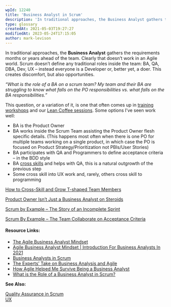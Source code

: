 ```yaml
---
wpId: 12240
title: 'Business Analyst in Scrum'
description: 'In traditional approaches, the Business Analyst gathers the requirements months or years ahead of the team. Clearly that doesn''t work in an Agile world. Scrum doesn''t define any traditional roles inside the team: BA, QA, DBA, Dev, UX – instead everyone is a Developer or, better yet, a doer. This creates discomfort, but also opportunities. ...'
type: glossary
createdAt: 2021-05-03T19:27:27
modifiedAt: 2023-05-24T17:15:05
author: mark-levison
---
```



In traditional approaches, the **Business Analyst** gathers the requirements months or years ahead of the team. Clearly that doesn’t work in an Agile world. Scrum doesn’t define any traditional roles inside the team: BA, QA, DBA, Dev, UX – instead everyone is a Developer or, better yet, a doer. This creates discomfort, but also opportunities.

_“What is the role of a BA on a scrum team? My team and their BA are struggling to know what falls on the PO responsibilities vs. what falls on the BA responsibilities.”_

This question, or a variation of it, is one that often comes up in [training workshops](/certified-scrum-agile-training) and our [Lean Coffee sessions](/lean-coffee). Some options I’ve seen work well:

*   BA is the Product Owner
*   BA works inside the Scrum Team assisting the Product Owner flesh specific details. (This happens most often when there is one PO for multiple teams working on a single product, in which case the PO is focused on Product Strategy/Prioritization not PBIs/User Stories)
*   BA participates with QA and Programmers to define acceptance criteria – in the BDD style
*   BA [cross skills](/blog/how-to-cross-skill-and-grow-t-shaped-team-members.html) and helps with QA, this is a natural outgrowth of the previous step
*   Some cross skill into UX work and, rarely, others cross skill to programming

[How to Cross-Skill and Grow T-shaped Team Members](/blog/how-to-cross-skill-and-grow-t-shaped-team-members.html)

[Product Owner Isn’t Just a Business Analyst on Steroids](/blog/product-owner-isn-business-analyst-steroids.html)

[Scrum by Example – The Story of an Incomplete Sprint](/blog/scrum-by-example-the-story-of-an-incomplete-sprint.html)

[Scrum By Example – The Team Collaborate on Acceptance Criteria](/blog/scrummaster-tales-team-collaborate-acceptance-criteria.html)

#### Resource Links:

*   [The Agile Business Analyst Mindset](https://edmonton.iiba.org/sites/edmonton/files/agile_business_analyst_mindset_yulia_kosarenko_2020_1.pdf)
*   [Agile Business Analyst Mindset | Introduction For Business Analysts In 2021](https://businessanalystmentor.com/agile-business-analyst-mindset/)
*   [Business Analysts in Scrum](https://www.romanpichler.com/blog/business-analysts-in-scrum/)
*   [The Experts’ Take on Business Analysis and Agile](https://www.modernanalyst.com/Resources/Articles/tabid/115/articleType/ArticleView/articleId/1302/The-Experts-Take-on-Business-Analysis-and-Agile.aspx)
*   [How Agile Helped Me Survive Being a Business Analyst](https://www.leadingagile.com/2014/04/agile-helped-survive-business-analyst/)
*   [What is the Role of a Business Analyst in Scrum?](https://saat-network.ch/2012/11/what-is-the-role-of-a-business-analyst-in-scrum/)

**See Also:**

[Quality Assurance in Scrum](/glossary/quality-assurance-in-scrum)  
[UX](/glossary/agile-lean-ux)